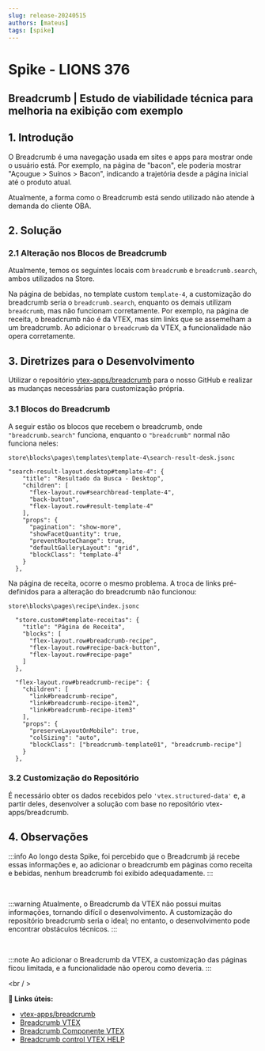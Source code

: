 ```yaml
---
slug: release-20240515
authors: [mateus]
tags: [spike]
---
```


# Spike - LIONS 376

## Breadcrumb | Estudo de viabilidade técnica para melhoria na exibição com exemplo

## 1. Introdução

O Breadcrumb é uma navegação usada em sites e apps para mostrar onde o usuário está. Por exemplo, na página de "bacon", ele poderia mostrar "Açougue > Suínos > Bacon", indicando a trajetória desde a página inicial até o produto atual.

Atualmente, a forma como o Breadcrumb está sendo utilizado não atende à demanda do cliente OBA.

## 2. Solução

### 2.1 Alteração nos Blocos de Breadcrumb

Atualmente, temos os seguintes locais com `breadcrumb` e `breadcrumb.search`, ambos utilizados na Store.

Na página de bebidas, no template custom `template-4`, a customização do breadcrumb seria o `breadcrumb.search`, enquanto os demais utilizam `breadcrumb`, mas não funcionam corretamente. Por exemplo, na página de receita, o breadcrumb não é da VTEX, mas sim links que se assemelham a um breadcrumb. Ao adicionar o `breadcrumb` da VTEX, a funcionalidade não opera corretamente.

## 3. Diretrizes para o Desenvolvimento

Utilizar o repositório [vtex-apps/breadcrumb](https://github.com/vtex-apps/breadcrumb) para o nosso GitHub e realizar as mudanças necessárias para customização própria.

### 3.1 Blocos do Breadcrumb

A seguir estão os blocos que recebem o breadcrumb, onde `"breadcrumb.search"` funciona, enquanto o `"breadcrumb"` normal não funciona neles:

`store\blocks\pages\templates\template-4\search-result-desk.jsonc`

```jsonc
"search-result-layout.desktop#template-4": {
    "title": "Resultado da Busca - Desktop",
    "children": [
      "flex-layout.row#searchbread-template-4",
      "back-button",
      "flex-layout.row#result-template-4"
    ],
    "props": {
      "pagination": "show-more",
      "showFacetQuantity": true,
      "preventRouteChange": true,
      "defaultGalleryLayout": "grid",
      "blockClass": "template-4"
    }
  },
```
Na página de receita, ocorre o mesmo problema. A troca de links pré-definidos para a alteração do breadcrumb não funcionou:

`store\blocks\pages\recipe\index.jsonc`

```jsonc
  "store.custom#template-receitas": {
    "title": "Página de Receita",
    "blocks": [
      "flex-layout.row#breadcrumb-recipe",
      "flex-layout.row#recipe-back-button",
      "flex-layout.row#recipe-page"
    ]
  },

  "flex-layout.row#breadcrumb-recipe": {
    "children": [
      "link#breadcrumb-recipe",
      "link#breadcrumb-recipe-item2",
      "link#breadcrumb-recipe-item3"
    ],
    "props": {
      "preserveLayoutOnMobile": true,
      "colSizing": "auto",
      "blockClass": ["breadcrumb-template01", "breadcrumb-recipe"]
    }
  },
```

### 3.2 Customização do Repositório

É necessário obter os dados recebidos pelo `'vtex.structured-data'` e, a partir deles, desenvolver a solução com base no repositório vtex-apps/breadcrumb.

## 4. Observações

:::info
Ao longo desta Spike, foi percebido que o Breadcrumb já recebe essas informações e, ao adicionar o breadcrumb em páginas como receita e bebidas, nenhum breadcrumb foi exibido adequadamente.
:::

<br />

:::warning
Atualmente, o Breadcrumb da VTEX não possui muitas informações, tornando difícil o desenvolvimento. A customização do repositório breadcrumb seria o ideal; no entanto, o desenvolvimento pode encontrar obstáculos técnicos.
:::

<br />

:::note
Ao adicionar o Breadcrumb da VTEX, a customização das páginas ficou limitada, e a funcionalidade não operou como deveria.
:::

<br / >

**:memo: Links úteis:**
- [vtex-apps/breadcrumb](https://github.com/vtex-apps/breadcrumb)
- [Breadcrumb VTEX](https://developers.vtex.com/docs/apps/vtex.list/breadcrumbs)
- [Breadcrumb Componente VTEX](https://developers.vtex.com/docs/apps/vtex.list/breadcrumbs)
- [Breadcrumb control VTEX HELP](https://help.vtex.com/en/tutorial/breadcrumb-control--3qQS5O9XpusAC6oUqSIQMM?&utm_source=autocomplete)
